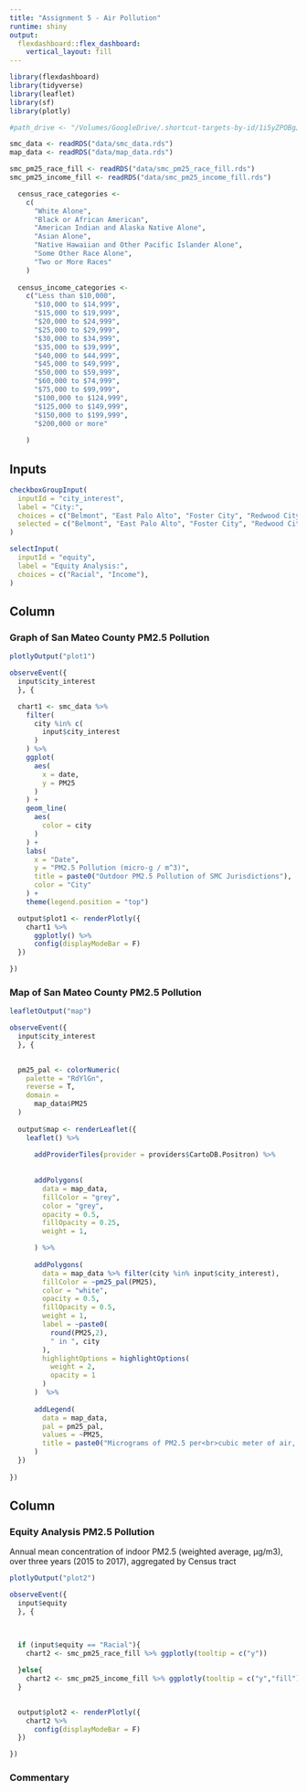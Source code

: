 ```yaml
---
title: "Assignment 5 - Air Pollution"
runtime: shiny
output: 
  flexdashboard::flex_dashboard:
    vertical_layout: fill
---
```


```r
library(flexdashboard)
library(tidyverse)
library(leaflet)
library(sf)
library(plotly)

#path_drive <- "/Volumes/GoogleDrive/.shortcut-targets-by-id/1i5yZPOBgJfC_blys_kNUJn1-FfLWoyiO/Assignments/5A/data/"

smc_data <- readRDS("data/smc_data.rds")
map_data <- readRDS("data/map_data.rds")

smc_pm25_race_fill <- readRDS("data/smc_pm25_race_fill.rds")
smc_pm25_income_fill <- readRDS("data/smc_pm25_income_fill.rds")

  census_race_categories <- 
    c(
      "White Alone",
      "Black or African American",
      "American Indian and Alaska Native Alone",
      "Asian Alone",
      "Native Hawaiian and Other Pacific Islander Alone",
      "Some Other Race Alone",
      "Two or More Races"
    )
  
  census_income_categories <- 
    c("Less than $10,000",
      "$10,000 to $14,999",
      "$15,000 to $19,999",
      "$20,000 to $24,999",
      "$25,000 to $29,999",
      "$30,000 to $34,999",
      "$35,000 to $39,999",
      "$40,000 to $44,999",
      "$45,000 to $49,999",
      "$50,000 to $59,999",
      "$60,000 to $74,999",
      "$75,000 to $99,999",
      "$100,000 to $124,999",
      "$125,000 to $149,999",
      "$150,000 to $199,999",
      "$200,000 or more"
      
    )

```



Inputs {.sidebar}
-------------------------------------

```r
checkboxGroupInput(
  inputId = "city_interest", 
  label = "City:",
  choices = c("Belmont", "East Palo Alto", "Foster City", "Redwood City"), 
  selected = c("Belmont", "East Palo Alto", "Foster City", "Redwood City")
)

selectInput(
  inputId = "equity", 
  label = "Equity Analysis:",
  choices = c("Racial", "Income"), 
)


```

Column
-------------------------------------

### Graph of San Mateo County PM2.5 Pollution

```r
plotlyOutput("plot1")
```

```r
observeEvent({
  input$city_interest
  }, {

  chart1 <- smc_data %>%
    filter(
      city %in% c(
        input$city_interest
      )
    ) %>%
    ggplot(
      aes(
        x = date,
        y = PM25
      )
    ) +
    geom_line(
      aes(
        color = city 
      )
    ) +
    labs(
      x = "Date",
      y = "PM2.5 Pollution (micro-g / m^3)",
      title = paste0("Outdoor PM2.5 Pollution of SMC Jurisdictions"),
      color = "City"
    ) +
    theme(legend.position = "top")

  output$plot1 <- renderPlotly({
    chart1 %>%
      ggplotly() %>%
      config(displayModeBar = F)
  })

})
```



### Map of San Mateo County PM2.5 Pollution

```r
leafletOutput("map")
```

```r
observeEvent({
  input$city_interest
  }, {

  
  pm25_pal <- colorNumeric(
    palette = "RdYlGn",
    reverse = T,
    domain = 
      map_data$PM25
  )
  
  output$map <- renderLeaflet({
    leaflet() %>% 
      
      addProviderTiles(provider = providers$CartoDB.Positron) %>% 
    
      
      addPolygons(
        data = map_data,
        fillColor = "grey",
        color = "grey",
        opacity = 0.5,
        fillOpacity = 0.25,
        weight = 1,

      ) %>% 
      
      addPolygons(
        data = map_data %>% filter(city %in% input$city_interest),
        fillColor = ~pm25_pal(PM25),
        color = "white",
        opacity = 0.5,
        fillOpacity = 0.5,
        weight = 1,
        label = ~paste0(
          round(PM25,2), 
          " in ", city
        ),
        highlightOptions = highlightOptions(
          weight = 2,
          opacity = 1
        )
      )  %>%      
      
      addLegend(
        data = map_data,
        pal = pm25_pal,
        values = ~PM25,
        title = paste0("Micrograms of PM2.5 per<br>cubic meter of air, outdoor")
      )
  })
  
})
```



Column
-------------------------------------

### Equity Analysis PM2.5 Pollution
Annual mean concentration of indoor PM2.5 (weighted average, µg/m3), over three years (2015 to 2017), aggregated by Census tract
```r
plotlyOutput("plot2")
```

```r
observeEvent({
  input$equity
  }, {


    
  if (input$equity == "Racial"){
    chart2 <- smc_pm25_race_fill %>% ggplotly(tooltip = c("y"))
    
  }else{
    chart2 <- smc_pm25_income_fill %>% ggplotly(tooltip = c("y","fill"))
  }
    

  output$plot2 <- renderPlotly({
    chart2 %>%
      config(displayModeBar = F)
  })

})
```


### Commentary

